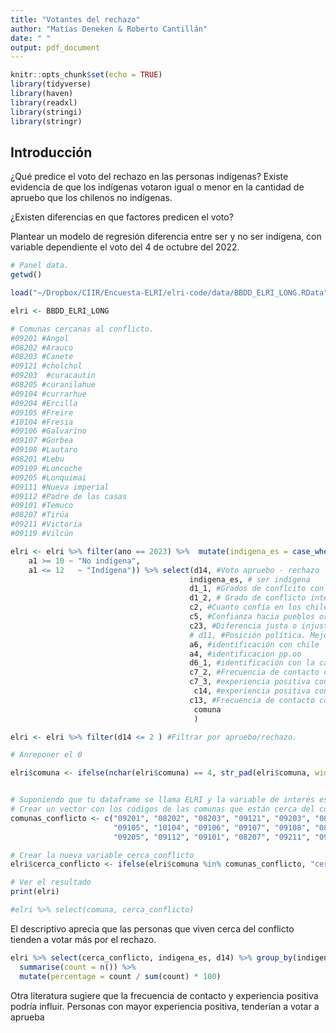 ```yaml
---
title: "Votantes del rechazo"
author: "Matías Deneken & Roberto Cantillán"
date: " "
output: pdf_document
---
```


```r
knitr::opts_chunk$set(echo = TRUE)
library(tidyverse)
library(haven)
library(readxl)
library(stringi)
library(stringr)
```

## Introducción

¿Qué predice el voto del rechazo en las personas indígenas? 
Existe evidencia de que los indígenas votaron igual o menor en la cantidad de apruebo que los chilenos no indígenas.

¿Existen diferencias en que factores predicen el voto? 

Plantear un modelo de regresión diferencia entre ser y no ser indígena, con variable dependiente el voto del 4 de octubre del 2022. 



```r
# Panel data.
getwd()

load("~/Dropbox/CIIR/Encuesta-ELRI/elri-code/data/BBDD_ELRI_LONG.RData")

elri <- BBDD_ELRI_LONG

# Comunas cercanas al conflicto.
#09201 #Angol
#08202 #Arauco
#08203 #Canete
#09121 #cholchol
#09203	#curacautin
#08205 #curanilahue
#09104 #currarhue
#09204 #Ercilla
#09105 #Freire
#10104 #Fresia
#09106 #Galvarino
#09107 #Gorbea
#09108 #Lautaro
#08201 #Lebu
#09109 #Loncoche
#09205 #Lonquimai
#09111 #Nueva imperial
#09112 #Padre de las casas
#09101 #Temuco
#08207 #Tirúa
#09211 #Victoria
#09119 #Vilcún

```


```r
elri <- elri %>% filter(ano == 2023) %>%  mutate(indigena_es = case_when(
    a1 >= 10 ~ "No indígena",
    a1 <= 12   ~ "Indígena")) %>% select(d14, #Voto apruebo - rechazo
                                        indigena_es, # ser indígena
                                        d1_1, #Grados de conflcito con el estado
                                        d1_2, # Grado de conflicto inter étnico. 
                                        c2, #Cuanto confía en los chilenos no indígenas
                                        c5, #Confianza hacia pueblos originarias
                                        c23, #Diferencia justa o injusta entre indígenas
                                        # d11, #Posición política. Mejor no. 
                                        a6, #identificación con chile
                                        a4, #identificacion pp.oo
                                        d6_1, #identificación con la causa indígena
                                        c7_2, #Frecuencia de contacto con no indígenas. 
                                        c7_3, #experiencia positiva con no indígena
                                         c14, #experiencia positiva con indígenas
                                        c13, #Frecuencia de contacto con indígenas
                                         comuna
                                         )

elri <- elri %>% filter(d14 <= 2 ) #Filtrar por apruebo/rechazo.

# Anreponer el 0

elri$comuna <- ifelse(nchar(elri$comuna) == 4, str_pad(elri$comuna, width = 5, pad = "0"), elri$comuna)


# Suponiendo que tu dataframe se llama ELRI y la variable de interés es comuna
# Crear un vector con los códigos de las comunas que están cerca del conflicto
comunas_conflicto <- c("09201", "08202", "08203", "09121", "09203", "08205", "09104", "09204", 
                       "09105", "10104", "09106", "09107", "09108", "08201", "09109", "09111", 
                       "09205", "09112", "09101", "08207", "09211", "09119")

# Crear la nueva variable cerca_conflicto
elri$cerca_conflicto <- ifelse(elri$comuna %in% comunas_conflicto, "cerca_conflicto", "lejos_conflicto")

# Ver el resultado
print(elri)

#elri %>% select(comuna, cerca_conflicto)


```

El descriptivo aprecia que las personas que viven cerca del conflicto tienden a votar más por el rechazo.


```r
elri %>% select(cerca_conflicto, indigena_es, d14) %>% group_by(indigena_es, cerca_conflicto, d14) %>% 
  summarise(count = n()) %>%
  mutate(percentage = count / sum(count) * 100)
```

Otra literatura sugiere que la frecuencia de contacto y  experiencia positiva podría influir. Personas con mayor experiencia positiva,  tenderían a votar a aprueba 

